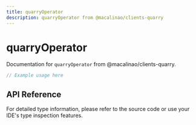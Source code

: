 ```yaml
---
title: quarryOperator
description: quarryOperator from @macalinao/clients-quarry
---
```


# quarryOperator

Documentation for `quarryOperator` from @macalinao/clients-quarry.

```typescript
// Example usage here
```

## API Reference

For detailed type information, please refer to the source code or use your IDE's type inspection features.
